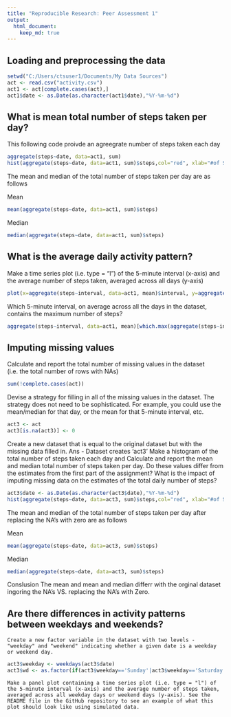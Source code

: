 ```yaml
---
title: "Reproducible Research: Peer Assessment 1"
output: 
  html_document:
    keep_md: true
---
```



## Loading and preprocessing the data
```r
setwd("C:/Users/ctsuser1/Documents/My Data Sources")
act <- read.csv("activity.csv")
act1 <- act[complete.cases(act),]
act1$date <- as.Date(as.character(act1$date),"%Y-%m-%d")
```

## What is mean total number of steps taken per day?
This following code proivde an agreegrate number of steps taken each day
```r
aggregate(steps~date, data=act1, sum)
hist(aggregate(steps~date, data=act1, sum)$steps,col="red", xlab="#of Steps", main='Histogram of daily number of steps')
```

The mean and median of the total number of steps taken per day are as follows

Mean
```r
mean(aggregate(steps~date, data=act1, sum)$steps)
```

Median
```r
median(aggregate(steps~date, data=act1, sum)$steps)
```

## What is the average daily activity pattern?
Make a time series plot (i.e. type = "l") of the 5-minute interval (x-axis) and the average number of steps taken, averaged across all days (y-axis)

```r
plot(x=aggregate(steps~interval, data=act1, mean)$interval, y=aggregate(steps~interval, data=act1, mean)$steps, data=sam2, type='l', xlab='Time Interval', ylab='Average Steps')
```
Which 5-minute interval, on average across all the days in the dataset, contains the maximum number of steps?
```r
aggregate(steps~interval, data=act1, mean)[which.max(aggregate(steps~interval, data=act1, mean)$steps),]
```

## Imputing missing values
Calculate and report the total number of missing values in the dataset (i.e. the total number of rows with NAs)
```r
sum(!complete.cases(act))
```
Devise a strategy for filling in all of the missing values in the dataset. The strategy does not need to be sophisticated. For example, you could use the mean/median for that day, or the mean for that 5-minute interval, etc.
```r
act3 <- act
act3[is.na(act3)] <- 0
```
Create a new dataset that is equal to the original dataset but with the missing data filled in.
Ans - Dataset creates 'act3'
Make a histogram of the total number of steps taken each day and Calculate and report the mean and median total number of steps taken per day. Do these values differ from the estimates from the first part of the assignment? What is the impact of imputing missing data on the estimates of the total daily number of steps?

```r
act3$date <- as.Date(as.character(act3$date),"%Y-%m-%d")
hist(aggregate(steps~date, data=act3, sum)$steps,col="red", xlab="#of Steps", main='Histogram of daily number of steps')
```
The mean and median of the total number of steps taken per day after replacing the NA's with zero are as follows

Mean
```r
mean(aggregate(steps~date, data=act3, sum)$steps)
```

Median
```r
median(aggregate(steps~date, data=act3, sum)$steps)
```

Conslusion The mean and mean and median differr with the orginal dataset ingoring the NA's VS. replacing the NA's with Zero.

## Are there differences in activity patterns between weekdays and weekends?

    Create a new factor variable in the dataset with two levels - "weekday" and "weekend" indicating whether a given date is a weekday or weekend day.
```r
act3$weekday <- weekdays(act3$date)
act3$wd <- as.factor(if(act3$weekday=='Sunday'|act3$weekday=='Saturday') 1 else 0)
```


    Make a panel plot containing a time series plot (i.e. type = "l") of the 5-minute interval (x-axis) and the average number of steps taken, averaged across all weekday days or weekend days (y-axis). See the README file in the GitHub repository to see an example of what this plot should look like using simulated data.
